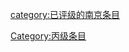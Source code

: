 [[category:已评级的南京条目|category:已评级的南京条目]]
[[Category:丙级条目|Category:丙级条目]]
{{Articles by Importance| topic=南京 | importance= }}
{{Articles by Quality|topic=南京}}